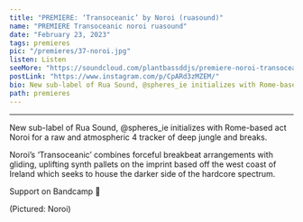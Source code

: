 ---
title: "PREMIERE: ‘Transoceanic’ by Noroi (ruasound)"
name: "PREMIERE Transoceanic noroi ruasound"
date: "February 23, 2023"
tags: premieres
pic: "/premieres/37-noroi.jpg"
listen: Listen
seeMore: "https://soundcloud.com/plantbassddjs/premiere-noroi-transoceanic"
postLink: "https://www.instagram.com/p/CpARd3zMZEM/"
bio: New sub-label of Rua Sound, @spheres_ie initializes with Rome-based act Noroi for a raw and atmospheric 4 tracker of deep jungle and breaks.
path: premieres
---

<SoundCloud
  url="https://soundcloud.com/plantbassddjs/premiere-noroi-transoceanic"
  name="PREMIERE: Noroi - Transoceanic"
/>

<hr />

New sub-label of Rua Sound, @spheres_ie initializes with Rome-based act Noroi for a raw and atmospheric 4 tracker of deep jungle and breaks.

Noroi’s ‘Transoceanic’ combines forceful breakbeat arrangements with gliding, uplifting synth pallets on the imprint based off the west coast of Ireland which seeks to house the darker side of the hardcore spectrum.

Support <HoverLink url="ruasound.bandcamp.com/album/adrastea" name="Noroi and Rua Sound" external /> on Bandcamp 🌱

<Picture src="/premieres/37-selfie.jpg" alt="Noroi" size={1200} />
<p className="smallText">(Pictured: Noroi)</p>
